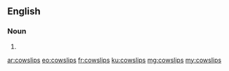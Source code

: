 ==English==

===Noun===
{{head|en}}

# {{plural of|cowslip}}

[[ar:cowslips]]
[[eo:cowslips]]
[[fr:cowslips]]
[[ku:cowslips]]
[[mg:cowslips]]
[[my:cowslips]]